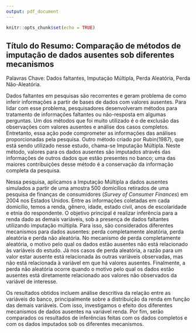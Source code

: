 ```yaml
---
output: pdf_document
---
```


```r
knitr::opts_chunk$set(echo = TRUE)
```

## Título do Resumo: Comparação de métodos de imputação de dados ausentes sob diferentes mecanismos

Palavras Chave: Dados faltantes, Imputação Múltipla, Perda Aleatória, Perda Não-Aleatória.

Dados faltantes em pesquisas são recorrentes e geram problema de como inferir informações a partir de bases de dados com valores ausentes. Para lidar com esse problema, pesquisadores desenvolveram métodos para tratamento de informações faltantes ou não-resposta em algumas perguntas. Um dos métodos que foi muito utilizado é o de exclusão das observações com valores ausentes e análise dos casos completos. Entretanto, essa ação pode comprometer as informações das análises proporcionadas pela pesquisa. Outro método criado por Rubin(1987), que está sendo utilizado nesse estudo, chama-se Imputação Múltipla. Neste método, valores para os dados ausentes são imputados através das informações de outros dados que estão presentes no banco; uma das maiores contribuições desse método é a conservação da informação completa da pesquisa.

Nessa pesquisa, aplicamos a Imputação Múltipla a dados ausentes simulados a partir de uma amostra 500 domicílios retirados de uma pesquisa de finanças de consumidores (*Survey of Consumer Finances*) em 2004 nos Estados Unidos. Entre as informações coletadas em cada domicílio, temos a renda, gênero, idade, estado civil, anos de escolaridade e etnia do respondente. O objetivo principal é realizar inferência para a renda dado as demais variáveis, sob a presença de dados faltantes utilizando imputação múltipla. Para isso, são considerados diferentes mecanismos para dados ausentes: perda completamente aleatória, perda aleatória e perda não aleatória. No mecanismo de perda completamente aleatória, o motivo pelo qual os dados estão ausentes não está relacionado às variáveis do estudo. Já nos casos de perda aleatória, a razão para um valor estar ausente está relacionada às outras variáveis observadas, mas não está relacionada à variável em que há valores ausentes. Finalmente, a perda não aleatória ocorre quando o motivo pelo qual os dados estão ausentes está diretamente relacionado aos valores não observados da variável de interesse.

Os resultados obtidos incluem análise descritiva da relação entre as variáveis do banco, principalmente sobre a distribuição da renda em função das demais variáveis. Com isso, investigamos o efeito dos diferentes mecanismos de dados ausentes na variável renda. Por fim, serão comparados os resultados de inferências feitas com os dados completos e com os dados imputados sob os diferentes mecanismos.
